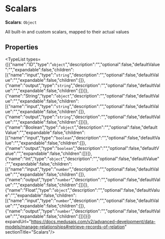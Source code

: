 
# Scalars

 **Scalars**: `Object`

All built-in and custom scalars, mapped to their actual values

## Properties

<TypeList types={[{"name":"ID","type":"`object`","description":"","optional":false,"defaultValue":"","expandable":false,"children":[{"name":"input","type":"`string`","description":"","optional":false,"defaultValue":"","expandable":false,"children":[]},{"name":"output","type":"`string`","description":"","optional":false,"defaultValue":"","expandable":false,"children":[]}]},{"name":"String","type":"`object`","description":"","optional":false,"defaultValue":"","expandable":false,"children":[{"name":"input","type":"`string`","description":"","optional":false,"defaultValue":"","expandable":false,"children":[]},{"name":"output","type":"`string`","description":"","optional":false,"defaultValue":"","expandable":false,"children":[]}]},{"name":"Boolean","type":"`object`","description":"","optional":false,"defaultValue":"","expandable":false,"children":[{"name":"input","type":"`boolean`","description":"","optional":false,"defaultValue":"","expandable":false,"children":[]},{"name":"output","type":"`boolean`","description":"","optional":false,"defaultValue":"","expandable":false,"children":[]}]},{"name":"Int","type":"`object`","description":"","optional":false,"defaultValue":"","expandable":false,"children":[{"name":"input","type":"`number`","description":"","optional":false,"defaultValue":"","expandable":false,"children":[]},{"name":"output","type":"`number`","description":"","optional":false,"defaultValue":"","expandable":false,"children":[]}]},{"name":"Float","type":"`object`","description":"","optional":false,"defaultValue":"","expandable":false,"children":[{"name":"input","type":"`number`","description":"","optional":false,"defaultValue":"","expandable":false,"children":[]},{"name":"output","type":"`number`","description":"","optional":false,"defaultValue":"","expandable":false,"children":[]}]}]} expandUrl="https://docs.medusajs.com/v2/advanced-development/data-models/manage-relationships#retrieve-records-of-relation" sectionTitle="Scalars"/>
